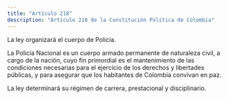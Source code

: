 ```yaml
---
title: "Artículo 218"
description: "Artículo 218 de la Constitución Política de Colombia"
---
```


La ley organizará el cuerpo de Policía.

La Policía Nacional es un cuerpo armado permanente de naturaleza civil, a cargo de la nación, cuyo fin primordial es el mantenimiento de las condiciones necesarias para el ejercicio de los derechos y libertades públicas, y para asegurar que los habitantes de Colombia convivan en paz.

La ley determinará su régimen de carrera, prestacional y disciplinario.
